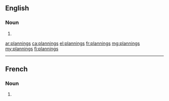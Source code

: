 ==English==

===Noun===
{{head|en|noun plural form}}

# {{plural of|planning|lang=en}}

[[ar:plannings]]
[[ca:plannings]]
[[el:plannings]]
[[fr:plannings]]
[[mg:plannings]]
[[my:plannings]]
[[fi:plannings]]

----
==French==

===Noun===
{{head|fr|noun plural form|g=m}}

# {{plural of|planning|lang=fr}}
{{rfc-auto}}